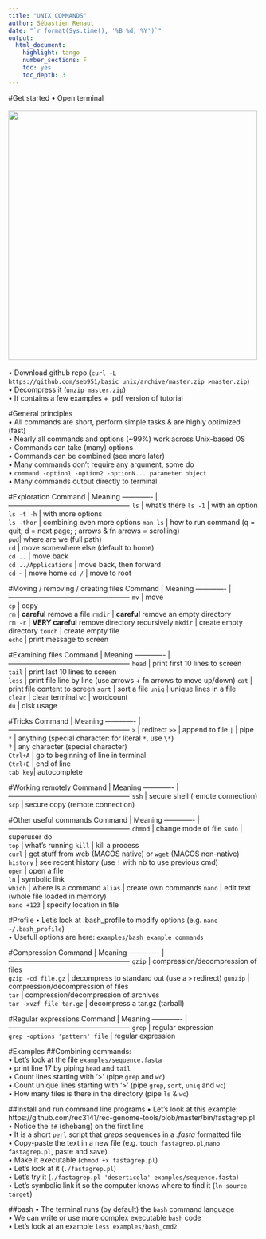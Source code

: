 ```yaml
---
title: "UNIX COMMANDS"
author: Sébastien Renaut
date: "`r format(Sys.time(), '%B %d, %Y')`"
output: 
  html_document:
    highlight: tango
    number_sections: F
    toc: yes
    toc_depth: 3
---
```


#Get started
• Open terminal  
&nbsp;   
![](examples/terminal.png){width=500px}  
&nbsp;   
• Download github repo (`curl -L https://github.com/seb951/basic_unix/archive/master.zip >master.zip`)  
• Decompress it (`unzip master.zip`)  
• It contains a few examples + .pdf version of tutorial   

#General principles    
• All commands are short, perform simple tasks & are highly optimized (fast)  
• Nearly all commands and options (~99%) work across Unix-based OS  
• Commands can take (many) options  
• Commands can be combined (see more later)  
• Many commands don't require any argument, some do  
• `command -option1 -option2 -optionN... parameter object`  
• Many commands output directly to terminal  
  
#Exploration
Command | Meaning
------------- | ----------------------------------------------------
`ls` | what's there
`ls -1` | with an option 
`ls -t -h` | with more options  
`ls -thor` | combining even more options
`man ls` | how to run command (q = quit; d = next page; ; arrows & fn arrows = scrolling)  
`pwd`| where are we (full path)  
`cd` | move somewhere else (default to home)   
`cd ..` | move back  
`cd ../Applications` | move back, then forward  
`cd ~ ` | move home 
`cd /` | move to root    

#Moving / removing / creating files
Command | Meaning
------------- | ----------------------------------------------------
`mv` | move  
`cp` | copy  
`rm` | **careful** remove a file 
`rmdir` | **careful** remove an empty directory  
`rm -r` | **VERY careful** remove directory recursively
`mkdir` | create empty directory 
`touch` | create empty file  
`echo` | print message to screen 

#Examining files
Command | Meaning
------------- | ----------------------------------------------------
`head` | print first 10 lines to screen  
`tail` | print last 10 lines to screen    
`less` | print file line by line (use arrows + fn arrows to move up/down)
`cat` | print file content to screen 
`sort` | sort a file
`uniq` | unique lines in a file  
`clear` | clear terminal
`wc` | wordcount  
`du` | disk usage  

#Tricks
Command | Meaning
------------- | ----------------------------------------------------
`>` | redirect
`>>` | append to file
`|` | pipe   
`*` | anything (special character: for literal `*`, use `\*`)  
`?` | any character (special character)  
`Ctrl+A` | go to beginning of line in terminal    
`Ctrl+E` | end of line    
`tab key`| autocomplete

#Working remotely
Command | Meaning
------------- | ----------------------------------------------------
`ssh` | secure shell (remote connection)  
`scp`  | secure copy (remote connection)  

#Other useful commands
Command | Meaning
------------- | ----------------------------------------------------
`chmod` | change mode of file
`sudo` | superuser do  
`top` | what's running 
`kill` | kill a process   
`curl` | get stuff from web (MACOS native) or `wget` (MACOS non-native)  
`history` | see recent history (use `!` with nb to use previous cmd)    
`open` | open a file   
`ln` | symbolic link  
`which` | where is a command
`alias` | create own commands 
`nano` | edit text (whole file loaded in memory)      
`nano +123` | specify location in file  

#Profile
• Let's look at .bash_profile to modify options (e.g. `nano ~/.bash_profile`)  
• Usefull options are here: `examples/bash_example_commands`

#Compression
Command | Meaning
------------- | ----------------------------------------------------
`gzip`  | compression/decompression of files  
`gzip -cd file.gz`  | decompress to standard out (use a `>` redirect) 
`gunzip`  | compression/decompression of files  
`tar`  | compression/decompression of archives  
`tar -xvzf file tar.gz` | decompress a tar.gz (tarball)  

#Regular expressions
Command | Meaning
------------- | ----------------------------------------------------
`grep` | regular expression  
`grep -options 'pattern' file`  | regular expression   

#Examples
##Combining commands:   
• Let's look at the file `examples/sequence.fasta`  
• print line 17 by piping `head` and `tail`  
• Count lines starting with '>' (pipe `grep` and `wc`)   
• Count unique lines starting with '>' (pipe `grep`, `sort`, `uniq` and `wc`)   
• How many files is there in the directory (pipe `ls` & `wc`)  

##Install and run command line programs
• Let's look at this example:   https://github.com/rec3141/rec-genome-tools/blob/master/bin/fastagrep.pl  
• Notice the `!#` (shebang) on the first line  
• It is a short `perl` script that *greps* sequences in a *.fasta* formatted file    
• Copy-paste the text in a new file (e.g. `touch fastagrep.pl`,`nano fastagrep.pl`, paste and save)   
• Make it executable (`chmod +x fastagrep.pl`)    
• Let's look at it (`./fastagrep.pl`)  
• Let's try it (`./fastagrep.pl 'deserticola' examples/sequence.fasta`)  
• Let's symbolic link it so the computer knows where to find it (` ln source target`)  
  
##bash
• The terminal runs (by default) the `bash` command language  
• We can write or use more complex executable `bash` code  
• Let's look at an example `less examples/bash_cmd2`

&nbsp;   
&nbsp;   
&nbsp;   

